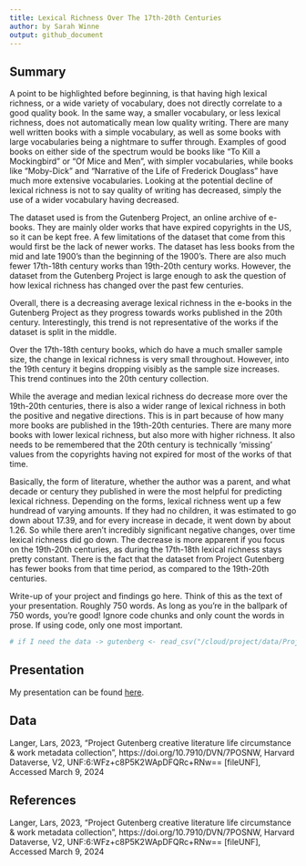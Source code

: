 ```yaml
---
title: Lexical Richness Over The 17th-20th Centuries
author: by Sarah Winne
output: github_document
---
```


## Summary

A point to be highlighted before beginning, is that having high lexical richness, or a wide variety of vocabulary, does not directly correlate to a good quality book. In the same way, a smaller vocabulary, or less lexical richness, does not automatically mean low quality writing. There are many well written books with a simple vocabulary, as well as some books with large vocabularies being a nightmare to suffer through. Examples of good books on either side of the spectrum would be books like "To Kill a Mockingbird" or "Of Mice and Men", with simpler vocabularies, while books like "Moby-Dick" and "Narrative of the Life of Frederick Douglass" have much more extensive vocabularies. Looking at the potential decline of lexical richness is not to say quality of writing has decreased, simply the use of a wider vocabulary having decreased. 

The dataset used is from the Gutenberg Project, an online archive of e-books. They are mainly older works that have expired copyrights in the US, so it can be kept free. A few limitations of the dataset that come from this would first be the lack of newer works. The dataset has less books from the mid and late 1900's than the beginning of the 1900's. There are also much fewer 17th-18th century works than 19th-20th century works. However, the dataset from the Gutenberg Project is large enough to ask the question of how lexical richness has changed over the past few centuries.

Overall, there is a decreasing average lexical richness in the e-books in the Gutenberg Project as they progress towards works published in the 20th century. Interestingly, this trend is not representative of the works if the dataset is split in the middle. 

Over the 17th-18th century books, which do have a much smaller sample size, the change in lexical richness is very small throughout. However, into the 19th century it begins dropping visibly as the sample size increases. This trend continues into the 20th century collection. 

While the average and median lexical richness do decrease more over the 19th-20th centuries, there is also a wider range of lexical richness in both the positive and negative directions. This is in part because of how many more books are published in the 19th-20th centuries. There are many more books with lower lexical richness, but also more with higher richness. It also needs to be remembered that the 20th century is technically 'missing' values from the copyrights having not expired for most of the works of that time. 



Basically, the form of literature, whether the author was a parent, and what decade or century they published in were the most helpful for predicting lexical richness. Depending on the forms, lexical richness went up a few hundread of varying amounts. If they had no children, it was estimated to go down about 17.39, and for every increase in decade, it went down by about 1.26. So while there aren't incredibly significant negative changes, over time lexical richness did go down. The decrease is more apparent if you focus on the 19th-20th centuries, as during the 17th-18th lexical richness stays pretty constant. There is the fact that the dataset from Project Gutenberg has fewer books from that time period, as compared to the 19th-20th centuries. 


Write-up of your project and findings go here. 
Think of this as the text of your presentation. 
Roughly 750 words. As long as you're in the ballpark of 750 words, you're good! Ignore code chunks and only count the words in prose. If using code, only one most important. 

```r
# if I need the data -> gutenberg <- read_csv("/cloud/project/data/ProjectGutenbergMetadata.csv")
```

## Presentation

My presentation can be found [here](presentation/presentation.html).

## Data 

Langer, Lars, 2023, "Project Gutenberg creative literature life circumstance & work metadata collection", https://doi.org/10.7910/DVN/7POSNW, Harvard Dataverse, V2, UNF:6:WFz+c8P5K2WApDFQRc+RNw== [fileUNF], Accessed March 9, 2024

## References

Langer, Lars, 2023, "Project Gutenberg creative literature life circumstance & work metadata collection", https://doi.org/10.7910/DVN/7POSNW, Harvard Dataverse, V2, UNF:6:WFz+c8P5K2WApDFQRc+RNw== [fileUNF], Accessed March 9, 2024

